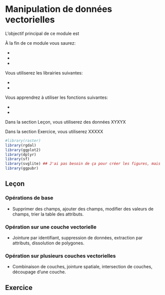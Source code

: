 # Manipulation de données vectorielles {#map_vec}


L'objectif principal de ce module est

À la fin de ce module vous saurez:

-
-
-

Vous utiliserez les librairies suivantes:

-
-

Vous apprendrez à utiliser les fonctions suivantes:

-
-

Dans la section Leçon, vous utiliserez des données XYXYX

Dans la section Exercice, vous utiliserez XXXXX

```r
#library(raster)
library(rgdal)
library(ggplot2)
library(dplyr)
library(sf)
library(svglite) ## J'ai pas besoin de ça pour créer les figures, mais pour les inclure dans le markdown, oui.
library(ggpubr)
```


## Leçon

### Opérations de base

-	Supprimer des champs, ajouter des champs, modifier des valeurs de champs, trier la table des attributs.

### Opération sur une couche vectorielle

-	Jointure par identifiant, suppression de données, extraction par attributs, dissolution de polygones.

### Opération sur plusieurs couches vectorielles

-	Combinaison de couches, jointure spatiale, intersection de couches, découpage d’une couche.


## Exercice


